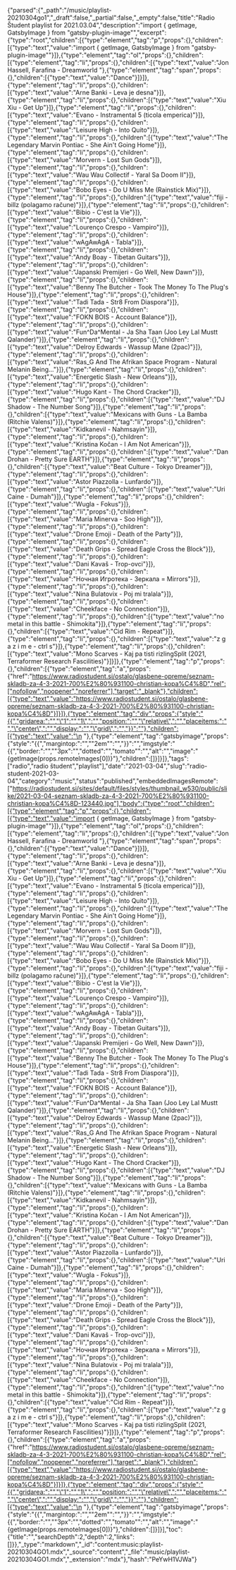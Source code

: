 {"parsed":{"_path":"/music/playlist-20210304go1","_draft":false,"_partial":false,"_empty":false,"title":"Radio Študent playlist for 2021.03.04","description":"import { getImage, GatsbyImage } from \"gatsby-plugin-image\"","excerpt":{"type":"root","children":[{"type":"element","tag":"p","props":{},"children":[{"type":"text","value":"import { getImage, GatsbyImage } from \"gatsby-plugin-image\""}]},{"type":"element","tag":"ol","props":{},"children":[{"type":"element","tag":"li","props":{},"children":[{"type":"text","value":"Jon Hassell, Farafina - Dreamworld "},{"type":"element","tag":"span","props":{},"children":[{"type":"text","value":"Dance"}]}]},{"type":"element","tag":"li","props":{},"children":[{"type":"text","value":"Arne Banki - Leva je desna"}]},{"type":"element","tag":"li","props":{},"children":[{"type":"text","value":"Xiu Xiu - Get Up"}]},{"type":"element","tag":"li","props":{},"children":[{"type":"text","value":"Evano - Instramental 5 (ticola emperica)"}]},{"type":"element","tag":"li","props":{},"children":[{"type":"text","value":"Leisure High - Into Quito"}]},{"type":"element","tag":"li","props":{},"children":[{"type":"text","value":"The Legendary Marvin Pontiac - She Ain't Going Home"}]},{"type":"element","tag":"li","props":{},"children":[{"type":"text","value":"Morvern - Lost Sun Gods"}]},{"type":"element","tag":"li","props":{},"children":[{"type":"text","value":"Wau Wau Collectif - Yaral Sa Doom II"}]},{"type":"element","tag":"li","props":{},"children":[{"type":"text","value":"Bobo Eyes - Do U Miss Me (Rainstick Mix)"}]},{"type":"element","tag":"li","props":{},"children":[{"type":"text","value":"fiji - billz (polagamo račune)"}]},{"type":"element","tag":"li","props":{},"children":[{"type":"text","value":"Bibio - C'est la Vie"}]},{"type":"element","tag":"li","props":{},"children":[{"type":"text","value":"Lourenço Crespo - Vampiro"}]},{"type":"element","tag":"li","props":{},"children":[{"type":"text","value":"wAgAwAgA - Tabla"}]},{"type":"element","tag":"li","props":{},"children":[{"type":"text","value":"Andy Boay - Tibetan Guitars"}]},{"type":"element","tag":"li","props":{},"children":[{"type":"text","value":"Japanski Premijeri - Go Well, New Dawn"}]},{"type":"element","tag":"li","props":{},"children":[{"type":"text","value":"Benny The Butcher - Took The Money To The Plug's House"}]},{"type":"element","tag":"li","props":{},"children":[{"type":"text","value":"Tadi Tada - Str8 From Diaspora"}]},{"type":"element","tag":"li","props":{},"children":[{"type":"text","value":"FOKN BOIS - Account Balance"}]},{"type":"element","tag":"li","props":{},"children":[{"type":"text","value":"Fun^Da^Mental - Ja Sha Taan (Joo Ley Lal Mustt Qalander)"}]},{"type":"element","tag":"li","props":{},"children":[{"type":"text","value":"Delroy Edwards - Wassup Mane (2pac)"}]},{"type":"element","tag":"li","props":{},"children":[{"type":"text","value":"Ras_G And The Afrikan Space Program - Natural Melanin Being..."}]},{"type":"element","tag":"li","props":{},"children":[{"type":"text","value":"Energetic Slash - New Orleans"}]},{"type":"element","tag":"li","props":{},"children":[{"type":"text","value":"Hugo Kant - The Chord Cracker"}]},{"type":"element","tag":"li","props":{},"children":[{"type":"text","value":"DJ Shadow - The Number Song"}]},{"type":"element","tag":"li","props":{},"children":[{"type":"text","value":"Mexicans with Guns - La Bamba (Ritchie Valens)"}]},{"type":"element","tag":"li","props":{},"children":[{"type":"text","value":"Kidkanevil - Nahmsayin"}]},{"type":"element","tag":"li","props":{},"children":[{"type":"text","value":"Kristina Kočan - I Am Not American"}]},{"type":"element","tag":"li","props":{},"children":[{"type":"text","value":"Dan Drohan - Pretty Sure EARTH"}]},{"type":"element","tag":"li","props":{},"children":[{"type":"text","value":"Beat Culture - Tokyo Dreamer"}]},{"type":"element","tag":"li","props":{},"children":[{"type":"text","value":"Astor Piazzolla - Lunfardo"}]},{"type":"element","tag":"li","props":{},"children":[{"type":"text","value":"Uri Caine - Dumah"}]},{"type":"element","tag":"li","props":{},"children":[{"type":"text","value":"Wugla - Fokus"}]},{"type":"element","tag":"li","props":{},"children":[{"type":"text","value":"Maria Minerva - Soo High"}]},{"type":"element","tag":"li","props":{},"children":[{"type":"text","value":"Drone Emoji - Death of the Party"}]},{"type":"element","tag":"li","props":{},"children":[{"type":"text","value":"Death Grips - Spread Eagle Cross the Block"}]},{"type":"element","tag":"li","props":{},"children":[{"type":"text","value":"Dani Kavaš - Trop-ovci"}]},{"type":"element","tag":"li","props":{},"children":[{"type":"text","value":"Ночная Игротека - Зеркала = Mirrors"}]},{"type":"element","tag":"li","props":{},"children":[{"type":"text","value":"Nina Bulatovix - Poj mi tralala"}]},{"type":"element","tag":"li","props":{},"children":[{"type":"text","value":"Cheekface - No Connection"}]},{"type":"element","tag":"li","props":{},"children":[{"type":"text","value":"no metal in this battle - Shimokita"}]},{"type":"element","tag":"li","props":{},"children":[{"type":"text","value":"Cid Rim - Repeat"}]},{"type":"element","tag":"li","props":{},"children":[{"type":"text","value":"z g a z i m e - ctrl s"}]},{"type":"element","tag":"li","props":{},"children":[{"type":"text","value":"Mono Scarves - Kaj pa tisti rizlingSplit (2021, Terraformer Research Fascilities)"}]}]},{"type":"element","tag":"p","props":{},"children":[{"type":"element","tag":"a","props":{"href":"https://www.radiostudent.si/ostalo/glasbene-opreme/seznam-skladb-za-4-3-2021-700%E2%80%931100-christian-kopa%C4%8D","rel":["nofollow","noopener","noreferrer"],"target":"_blank"},"children":[{"type":"text","value":"https://www.radiostudent.si/ostalo/glasbene-opreme/seznam-skladb-za-4-3-2021-700%E2%80%931100-christian-kopa%C4%8D"}]}]},{"type":"element","tag":"div","props":{"style":"{{","gridarea:":"","\"1":"","1\",":"","position:":"","\"relative\",":"","placeitems:":"","\"center\",":"","display:":"","\"grid\",":"","}}":""},"children":[{"type":"text","value":"\n  "},{"type":"element","tag":"gatsbyimage","props":{"style":"{{","margintop:":"","\"2em\"":"","}}":"","imgstyle":"{{","border:":"","\"3px":"","dotted":"","tomato\"":"","alt":"","image":"{getImage(props.remoteImages[0])}"},"children":[]}]}]},"tags":["radio","radio študent","playlist"],"date":"2021-03-04","slug":"radio-student-2021-03-04","category":"music","status":"published","embeddedImagesRemote":["https://radiostudent.si/sites/default/files/styles/thumbnail_w530/public/slike/2021-03-04-seznam-skladb-za-4-3-2021-700%E2%80%931100-christian-kopa%C4%8D-123440.jpg"],"body":{"type":"root","children":[{"type":"element","tag":"p","props":{},"children":[{"type":"text","value":"import { getImage, GatsbyImage } from \"gatsby-plugin-image\""}]},{"type":"element","tag":"ol","props":{},"children":[{"type":"element","tag":"li","props":{},"children":[{"type":"text","value":"Jon Hassell, Farafina - Dreamworld "},{"type":"element","tag":"span","props":{},"children":[{"type":"text","value":"Dance"}]}]},{"type":"element","tag":"li","props":{},"children":[{"type":"text","value":"Arne Banki - Leva je desna"}]},{"type":"element","tag":"li","props":{},"children":[{"type":"text","value":"Xiu Xiu - Get Up"}]},{"type":"element","tag":"li","props":{},"children":[{"type":"text","value":"Evano - Instramental 5 (ticola emperica)"}]},{"type":"element","tag":"li","props":{},"children":[{"type":"text","value":"Leisure High - Into Quito"}]},{"type":"element","tag":"li","props":{},"children":[{"type":"text","value":"The Legendary Marvin Pontiac - She Ain't Going Home"}]},{"type":"element","tag":"li","props":{},"children":[{"type":"text","value":"Morvern - Lost Sun Gods"}]},{"type":"element","tag":"li","props":{},"children":[{"type":"text","value":"Wau Wau Collectif - Yaral Sa Doom II"}]},{"type":"element","tag":"li","props":{},"children":[{"type":"text","value":"Bobo Eyes - Do U Miss Me (Rainstick Mix)"}]},{"type":"element","tag":"li","props":{},"children":[{"type":"text","value":"fiji - billz (polagamo račune)"}]},{"type":"element","tag":"li","props":{},"children":[{"type":"text","value":"Bibio - C'est la Vie"}]},{"type":"element","tag":"li","props":{},"children":[{"type":"text","value":"Lourenço Crespo - Vampiro"}]},{"type":"element","tag":"li","props":{},"children":[{"type":"text","value":"wAgAwAgA - Tabla"}]},{"type":"element","tag":"li","props":{},"children":[{"type":"text","value":"Andy Boay - Tibetan Guitars"}]},{"type":"element","tag":"li","props":{},"children":[{"type":"text","value":"Japanski Premijeri - Go Well, New Dawn"}]},{"type":"element","tag":"li","props":{},"children":[{"type":"text","value":"Benny The Butcher - Took The Money To The Plug's House"}]},{"type":"element","tag":"li","props":{},"children":[{"type":"text","value":"Tadi Tada - Str8 From Diaspora"}]},{"type":"element","tag":"li","props":{},"children":[{"type":"text","value":"FOKN BOIS - Account Balance"}]},{"type":"element","tag":"li","props":{},"children":[{"type":"text","value":"Fun^Da^Mental - Ja Sha Taan (Joo Ley Lal Mustt Qalander)"}]},{"type":"element","tag":"li","props":{},"children":[{"type":"text","value":"Delroy Edwards - Wassup Mane (2pac)"}]},{"type":"element","tag":"li","props":{},"children":[{"type":"text","value":"Ras_G And The Afrikan Space Program - Natural Melanin Being..."}]},{"type":"element","tag":"li","props":{},"children":[{"type":"text","value":"Energetic Slash - New Orleans"}]},{"type":"element","tag":"li","props":{},"children":[{"type":"text","value":"Hugo Kant - The Chord Cracker"}]},{"type":"element","tag":"li","props":{},"children":[{"type":"text","value":"DJ Shadow - The Number Song"}]},{"type":"element","tag":"li","props":{},"children":[{"type":"text","value":"Mexicans with Guns - La Bamba (Ritchie Valens)"}]},{"type":"element","tag":"li","props":{},"children":[{"type":"text","value":"Kidkanevil - Nahmsayin"}]},{"type":"element","tag":"li","props":{},"children":[{"type":"text","value":"Kristina Kočan - I Am Not American"}]},{"type":"element","tag":"li","props":{},"children":[{"type":"text","value":"Dan Drohan - Pretty Sure EARTH"}]},{"type":"element","tag":"li","props":{},"children":[{"type":"text","value":"Beat Culture - Tokyo Dreamer"}]},{"type":"element","tag":"li","props":{},"children":[{"type":"text","value":"Astor Piazzolla - Lunfardo"}]},{"type":"element","tag":"li","props":{},"children":[{"type":"text","value":"Uri Caine - Dumah"}]},{"type":"element","tag":"li","props":{},"children":[{"type":"text","value":"Wugla - Fokus"}]},{"type":"element","tag":"li","props":{},"children":[{"type":"text","value":"Maria Minerva - Soo High"}]},{"type":"element","tag":"li","props":{},"children":[{"type":"text","value":"Drone Emoji - Death of the Party"}]},{"type":"element","tag":"li","props":{},"children":[{"type":"text","value":"Death Grips - Spread Eagle Cross the Block"}]},{"type":"element","tag":"li","props":{},"children":[{"type":"text","value":"Dani Kavaš - Trop-ovci"}]},{"type":"element","tag":"li","props":{},"children":[{"type":"text","value":"Ночная Игротека - Зеркала = Mirrors"}]},{"type":"element","tag":"li","props":{},"children":[{"type":"text","value":"Nina Bulatovix - Poj mi tralala"}]},{"type":"element","tag":"li","props":{},"children":[{"type":"text","value":"Cheekface - No Connection"}]},{"type":"element","tag":"li","props":{},"children":[{"type":"text","value":"no metal in this battle - Shimokita"}]},{"type":"element","tag":"li","props":{},"children":[{"type":"text","value":"Cid Rim - Repeat"}]},{"type":"element","tag":"li","props":{},"children":[{"type":"text","value":"z g a z i m e - ctrl s"}]},{"type":"element","tag":"li","props":{},"children":[{"type":"text","value":"Mono Scarves - Kaj pa tisti rizlingSplit (2021, Terraformer Research Fascilities)"}]}]},{"type":"element","tag":"p","props":{},"children":[{"type":"element","tag":"a","props":{"href":"https://www.radiostudent.si/ostalo/glasbene-opreme/seznam-skladb-za-4-3-2021-700%E2%80%931100-christian-kopa%C4%8D","rel":["nofollow","noopener","noreferrer"],"target":"_blank"},"children":[{"type":"text","value":"https://www.radiostudent.si/ostalo/glasbene-opreme/seznam-skladb-za-4-3-2021-700%E2%80%931100-christian-kopa%C4%8D"}]}]},{"type":"element","tag":"div","props":{"style":"{{","gridarea:":"","\"1":"","1\",":"","position:":"","\"relative\",":"","placeitems:":"","\"center\",":"","display:":"","\"grid\",":"","}}":""},"children":[{"type":"text","value":"\n  "},{"type":"element","tag":"gatsbyimage","props":{"style":"{{","margintop:":"","\"2em\"":"","}}":"","imgstyle":"{{","border:":"","\"3px":"","dotted":"","tomato\"":"","alt":"","image":"{getImage(props.remoteImages[0])}"},"children":[]}]}],"toc":{"title":"","searchDepth":2,"depth":2,"links":[]}},"_type":"markdown","_id":"content:music:playlist-20210304GO1.mdx","_source":"content","_file":"music/playlist-20210304GO1.mdx","_extension":"mdx"},"hash":"PeYwH1VJWa"}